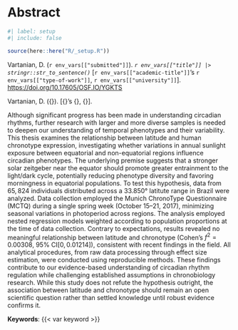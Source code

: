 <!-- %:::% .common h1 begin %:::% -->
# Abstract {.unnumbered}
<!-- %:::% .common h1 end %:::% -->

```r
#| label: setup
#| include: false

source(here::here("R/_setup.R"))
```

Vartanian, D. (`r env_vars[["submitted"]]`). *`r env_vars[["title"]] |> stringr::str_to_sentence()`* [`r env_vars[["academic-title"]]`'s `r env_vars[["type-of-work"]]`, `r env_vars[["university"]]`]. [https://doi.org/10.17605/OSF.IO/YGKTS](https://doi.org/10.17605/OSF.IO/YGKTS)

::: {.content-visible when-format="pdf"}
<!-- %:::% vernacular-abstract reference begin %:::% -->
Vartanian, D. ({\imprimirdata}). \textit{\imprimirtitulo} [{\imprimirtipodetituloacademico}'s {\imprimirtipotrabalho}, {\imprimiruniversidade}].
<!-- %:::% vernacular-abstract reference end %:::% -->
:::

<!-- %:::% vernacular-abstract body begin %:::% -->
Although significant progress has been made in understanding circadian rhythms, further research with larger and more diverse samples is needed to deepen our understanding of temporal phenotypes and their variability. This thesis examines the relationship between latitude and human chronotype expression, investigating whether variations in annual sunlight exposure between equatorial and non-equatorial regions influence circadian phenotypes. The underlying premise suggests that a stronger solar zeitgeber near the equator should promote greater entrainment to the light/dark cycle, potentially reducing phenotype diversity and favoring morningness in equatorial populations. To test this hypothesis, data from $65,824$ individuals distributed across a $33.850°$ latitute range in Brazil were analyzed. Data collection employed the Munich ChronoType Questionnaire (MCTQ) during a single spring week (October 15–21, 2017), minimizing seasonal variations in photoperiod across regions. The analysis employed nested regression models weighted according to population proportions at the time of data collection. Contrary to expectations, results revealed no meaningful relationship between latitude and chronotype (Cohen's $f^2 = 0.00308$, $95\% \ \text{CI}[0, 0.01214]$), consistent with recent findings in the field. All analytical procedures, from raw data processing through effect size estimation, were conducted using reproducible methods. These findings contribute to our evidence-based understanding of circadian rhythm regulation while challenging established assumptions in chronobiology research. While this study does not refute the hypothesis outright, the association between latitude and chronotype should remain an open scientific question rather than settled knowledge until robust evidence confirms it.
<!-- %:::% vernacular-abstract body end %:::% -->

<!-- The results highlight the complex nature of the human chronotype and emphasize the importance of investigating alternative factors that may influence them. -->

**Keywords**: {{< var keyword >}}

::: {.content-visible when-format="pdf"}
<!-- %:::% vernacular-abstract keywords begin %:::% -->
\hyphenpenalty=100000
\begin{tabular}{p{2.5cm} p{13.4cm}}
  \textbf{Keywords}: & Complexity science. Complex systems. Chronobiology. Biological rhythms. Chronotypes. Circadian phenotypes. Sleep. Entrainment. Latitude. MCTQ.
\end{tabular}
<!-- %:::% vernacular-abstract keywords end %:::% -->
:::
